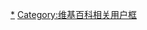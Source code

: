 {{Userbox
  |id=<!-- 合理使用文件：SysUniversity.jpg -->[[:File:SysUniversity.jpg|48px]]
  |id-c=#008000
  |info=这个用户毕业于'''[[中山大学]]'''。
  |info-c=#90ee90
  |info-s=10
  |border-c=#010422
}}<includeonly>[[Category:毕业于中山大学的维基人|{{PAGENAME}}]]</includeonly><noinclude>
[[Category:毕业于中山大学的维基人|*]]
[[Category:维基百科相关用户框]]
</noinclude>